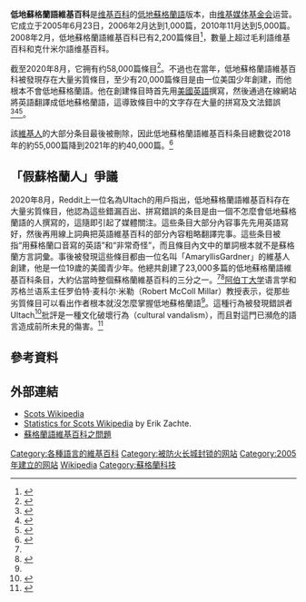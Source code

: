 {{Infobox website
| name = {{Wiki favicon}} 低地蘇格蘭語維基百科
| logo = [[File:Wikipedia-logo-v2-sco.svg|Logo of the Scots Wikipedia]]
| caption =
| url = [http://sco.wikipedia.org/ sco.wikipedia.org]
| screenshot = Scots Wikipedia main page screenshot, 15.12.2013.png
| collapsible = yes
| commercial = No
| location = [[美國|美國]][[佛羅里達州|佛羅里達州]][[迈阿密|迈阿密]]
| type = [[网络百科全书|网络百科全书]]
| language = [[低地蘇格蘭語|低地蘇格蘭語]]
| registration = 可選
| owner = [[维基媒体基金会|维基媒体基金会]]
| author =
}}
'''低地蘇格蘭語維基百科'''是[[维基百科|维基百科]]的[[低地蘇格蘭語|低地蘇格蘭語]]版本，由[[维基媒体基金会|维基媒体基金会]]运营。它成立于2005年6月23日，2006年2月达到1,000篇，2010年11月达到5,000篇。2008年2月，低地蘇格蘭語維基百科已有2,200篇條目<ref>{{cite news | title = Learnin's jist a wee click awa | date = 25 February 2008 | url = http://www.highbeam.com/doc/1G1-175269362.html | work = [[每日镜报|每日镜报]] | accessdate = 2012-07-31 | archive-date = 2014-06-11 | archive-url = https://web.archive.org/web/20140611094834/http://www.highbeam.com/doc/1G1-175269362.html | deadurl = yes }}{{subscription required|via={{link-en|HighBeam Research}}}}</ref>，數量上超过毛利語维基百科和克什米尔語维基百科。

截至2020年8月，它拥有约58,000篇條目<ref name=Meta>{{cite web|title=List of Wikipedias|url=https://meta.wikimedia.org/wiki/List_of_Wikipedias|work=meta.wikimedia.org|publisher=[[维基媒体基金会|维基媒体基金会]]|accessdate=15 March 2014|archive-date=2018-06-25|archive-url=https://web.archive.org/web/20180625035830/https://meta.wikimedia.org/wiki/List_of_Wikipedias|deadurl=no}}</ref>。不過也在當年，低地蘇格蘭語維基百科被發現存在大量劣質條目，至少有20,000篇條目是由一位美国少年創建，而他根本不會低地蘇格蘭語。他在創建條目時首先用[[美國英語|美國英語]]撰寫，然後通過在線網站將英語翻譯成低地蘇格蘭語，這導致條目中的文字存在大量的拼寫及文法錯誤<ref>{{cite news|last=Song|first=Victoria|date=August 25, 2020|title=Alleged Teen Brony Has Filled the Scots Wiki With Thousands of Fake Translations [Update: Confirmed Teen, No Longer Brony]|url=https://gizmodo.com/alleged-teen-brony-has-filled-the-scots-wiki-with-thous-1844845086|work=Gizmodo|location=|access-date=August 25, 2020|archive-date=2020-08-26|archive-url=https://web.archive.org/web/20200826015917/https://gizmodo.com/alleged-teen-brony-has-filled-the-scots-wiki-with-thous-1844845086|deadurl=no}}</ref><ref name="inews">{{cite web|title=Scots Wikipedia taken over by American teenager who wrote thousands of ‘very odd’ articles without learning language|url=https://inews.co.uk/news/scotland/scots-wikipedia-language-articles-native-speaker-mistakes-610689|accessdate=26 August 2020|date=26 August 2020|website=[[I_(報章)|I]]|language=en|archiveurl=https://web.archive.org/web/20200826132225/https://inews.co.uk/news/scotland/scots-wikipedia-language-articles-native-speaker-mistakes-610689|archivedate=2020-08-26|deadurl=no|last1=McDonald|first1=Karl}}</ref><ref>{{cite news|title=绝大部分苏格兰语维基百科文章是一名美国人用英语模仿写的|url=https://www.solidot.org/story?sid=65366|publisher=奇點|accessdate=2020-08-27|archive-date=2020-08-27|archive-url=https://web.archive.org/web/20200827155604/https://www.solidot.org/story?sid=65366|dead-url=no}}</ref>。

該[[維基人|維基人]]的大部分条目最後被刪除，因此低地蘇格蘭語維基百科条目總數從2018年的約55,000篇降到2021年的約40,000篇。<ref name="wikistats">{{Cite web|title=Wikipedia Statistics - Tables - Scots|url=https://stats.wikimedia.org/EN/TablesWikipediaSCO.htm|access-date=2021-06-21|website=stats.wikimedia.org}}</ref>

== 「假蘇格蘭人」爭議 ==
2020年8月，Reddit上一位名為Ultach的用戶指出，低地蘇格蘭語維基百科存在大量劣質條目，他認為這些錯漏百出、拼寫錯誤的条目是由一個不怎麼會低地蘇格蘭語的人撰寫的，這隨即引起了媒體關注。這些条目大部分內容事先先用英語寫好，然後再用線上詞典把英語維基百科的部分內容粗略翻譯完事。這些条目被指“用蘇格蘭口音寫的英語”和“非常奇怪”，而且條目內文中的單詞根本就不是蘇格蘭方言詞彙。事後被發現這些條目都由一位名叫「AmaryllisGardner」的維基人創建，他是一位19歲的美國青少年。他總共創建了23,000多篇的低地蘇格蘭語維基百科条目，大約佔當時整個蘇格蘭維基百科的三分之一。<ref name="inews"/><ref>{{Cite web|title=Shock an aw: US teenager wrote huge slice of Scots Wikipedia|url=http://www.theguardian.com/uk-news/2020/aug/26/shock-an-aw-us-teenager-wrote-huge-slice-of-scots-wikipedia|access-date=2022-05-01|date=2020-08-26|work=the Guardian|language=en}}</ref>[[阿伯丁大学|阿伯丁大学]]语言学和苏格兰语系主任罗伯特·麦科尔·米勒（Robert McColl Millar）教授表示，從那些劣質條目可以看出作者根本就沒怎麼掌握低地蘇格蘭語<ref name="inews" />。這種行為被發現錯誤者Ultach<ref>{{Cite web |last=Ultach |first= |date=2020-08-25 |title=I've discovered that almost every single article on the Scots version of Wikipedia is written by the same person - an American teenager who can't speak Scots |url=https://www.reddit.com/r/Scotland/comments/ig9jia/ive_discovered_that_almost_every_single_article/ |website=Reddit |via=}}</ref>批評是一種文化破壞行為（cultural vandalism），而且對這門已瀕危的語言造成前所未見的傷害。<ref>{{Cite web|title=維基百科蘇格蘭瀕危語詞彙，超過1/3為美青少年亂入撰寫|url=https://www.ithome.com.tw/news/139673|access-date=2022-05-01|work=iThome|language=zh-hant}}</ref>

== 參考資料 ==
{{Reflist|2}}

== 外部連結 ==
{{InterWiki|code=sco|低地蘇格蘭語}}
* [http://sco.wikipedia.org/ Scots Wikipedia]{{Wayback|url=http://sco.wikipedia.org/ |date=20050210083339 }}
* [http://stats.wikimedia.org/EN/TablesWikipediaSCO.htm Statistics for Scots Wikipedia]{{Wayback|url=http://stats.wikimedia.org/EN/TablesWikipediaSCO.htm |date=20200827110222 }} by Erik Zachte.
* [[n:探討蘇格蘭語維基百科之問題|蘇格蘭語維基百科之問題]]

{{Wikipedia editions}}
{{Authority control}}

[[Category:各種語言的維基百科|Category:各種語言的維基百科]]
[[Category:被防火长城封锁的网站|Category:被防火长城封锁的网站]]
[[Category:2005年建立的网站|Category:2005年建立的网站]]
[[Category:低地蘇格蘭語|Wikipedia]]
[[Category:蘇格蘭科技|Category:蘇格蘭科技]]